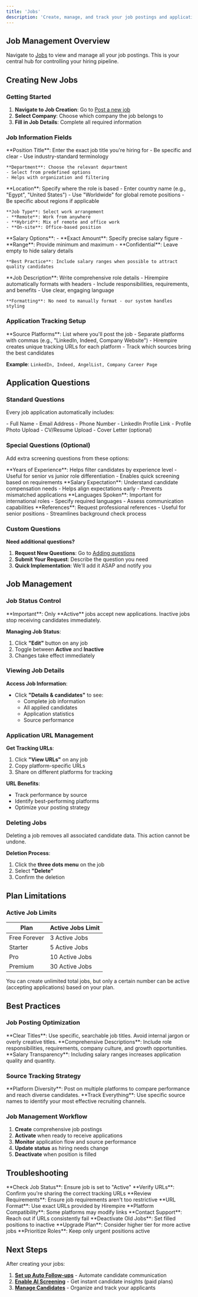 ```yaml
---
title: 'Jobs'
description: 'Create, manage, and track your job postings and applications'
---
```


## Job Management Overview

Navigate to [Jobs](https://hirempire.com/jobs) to view and manage all your job postings. This is your central hub for controlling your hiring pipeline.

## Creating New Jobs

### Getting Started

1. **Navigate to Job Creation**: Go to [Post a new job](https://hirempire.com/choose-the-company)
2. **Select Company**: Choose which company the job belongs to
3. **Fill in Job Details**: Complete all required information

### Job Information Fields

<AccordionGroup>
  <Accordion icon="briefcase" title="Position & Department">
    **Position Title**: Enter the exact job title you're hiring for
    - Be specific and clear
    - Use industry-standard terminology
    
    **Department**: Choose the relevant department
    - Select from predefined options
    - Helps with organization and filtering
  </Accordion>
  
  <Accordion icon="map-pin" title="Location Details">
    **Location**: Specify where the role is based
    - Enter country name (e.g., "Egypt", "United States")
    - Use "Worldwide" for global remote positions
    - Be specific about regions if applicable
    
    **Job Type**: Select work arrangement
    - **Remote**: Work from anywhere
    - **Hybrid**: Mix of remote and office work  
    - **On-site**: Office-based position
  </Accordion>
  
  <Accordion icon="dollar-sign" title="Salary Information">
    **Salary Options**:
    - **Exact Amount**: Specify precise salary figure
    - **Range**: Provide minimum and maximum
    - **Confidential**: Leave empty to hide salary details
    
    **Best Practice**: Include salary ranges when possible to attract quality candidates
  </Accordion>
  
  <Accordion icon="file-text" title="Job Description">
    **Job Description**: Write comprehensive role details
    - Hirempire automatically formats with headers
    - Include responsibilities, requirements, and benefits
    - Use clear, engaging language
    
    **Formatting**: No need to manually format - our system handles styling
  </Accordion>
</AccordionGroup>

### Application Tracking Setup

<Accordion icon="link" title="Source Platform Tracking">
  **Source Platforms**: List where you'll post the job
  - Separate platforms with commas (e.g., "LinkedIn, Indeed, Company Website")
  - Hirempire creates unique tracking URLs for each platform
  - Track which sources bring the best candidates
  
  **Example**: `LinkedIn, Indeed, AngelList, Company Career Page`
</Accordion>

## Application Questions

### Standard Questions

Every job application automatically includes:

<CardGroup cols={2}>
  <Card title="Basic Information" icon="user">
    - Full Name
    - Email Address
    - Phone Number
    - LinkedIn Profile Link
  </Card>
  <Card title="Application Materials" icon="file">
    - Profile Photo Upload
    - CV/Resume Upload
    - Cover Letter (optional)
  </Card>
</CardGroup>

### Special Questions (Optional)

Add extra screening questions from these options:

<AccordionGroup>
  <Accordion icon="clock" title="Experience Level">
    **Years of Experience**: Helps filter candidates by experience level
    - Useful for senior vs junior role differentiation
    - Enables quick screening based on requirements
  </Accordion>
  
  <Accordion icon="dollar-sign" title="Salary Expectations">
    **Salary Expectation**: Understand candidate compensation needs
    - Helps align expectations early
    - Prevents mismatched applications
  </Accordion>
  
  <Accordion icon="globe" title="Language Skills">
    **Languages Spoken**: Important for international roles
    - Specify required languages
    - Assess communication capabilities
  </Accordion>
  
  <Accordion icon="users" title="References">
    **References**: Request professional references
    - Useful for senior positions
    - Streamlines background check process
  </Accordion>
</AccordionGroup>

### Custom Questions

**Need additional questions?**

1. **Request New Questions**: Go to [Adding questions](https://hirempire.com/add-questions)
2. **Submit Your Request**: Describe the question you need
3. **Quick Implementation**: We'll add it ASAP and notify you

## Job Management

### Job Status Control

<Warning>
  **Important**: Only **Active** jobs accept new applications. Inactive jobs stop receiving candidates immediately.
</Warning>

**Managing Job Status**:
1. Click **"Edit"** button on any job
2. Toggle between **Active** and **Inactive**
3. Changes take effect immediately

### Viewing Job Details

**Access Job Information**:
- Click **"Details & candidates"** to see:
  - Complete job information
  - All applied candidates
  - Application statistics
  - Source performance

### Application URL Management

**Get Tracking URLs**:
1. Click **"View URLs"** on any job
2. Copy platform-specific URLs
3. Share on different platforms for tracking

**URL Benefits**:
- Track performance by source
- Identify best-performing platforms
- Optimize your posting strategy

### Deleting Jobs

<Warning>
  Deleting a job removes all associated candidate data. This action cannot be undone.
</Warning>

**Deletion Process**:
1. Click the **three dots menu** on the job
2. Select **"Delete"**
3. Confirm the deletion

## Plan Limitations

### Active Job Limits

| Plan | Active Jobs Limit |
|------|------------------|
| Free Forever | 3 Active Jobs |
| Starter | 5 Active Jobs |
| Pro | 10 Active Jobs |
| Premium | 30 Active Jobs |

<Info>
  You can create unlimited total jobs, but only a certain number can be active (accepting applications) based on your plan.
</Info>

## Best Practices

### Job Posting Optimization

<Tip>
  **Clear Titles**: Use specific, searchable job titles. Avoid internal jargon or overly creative titles.
</Tip>

<Tip>
  **Comprehensive Descriptions**: Include role responsibilities, requirements, company culture, and growth opportunities.
</Tip>

<Tip>
  **Salary Transparency**: Including salary ranges increases application quality and quantity.
</Tip>

### Source Tracking Strategy

<Tip>
  **Platform Diversity**: Post on multiple platforms to compare performance and reach diverse candidates.
</Tip>

<Tip>
  **Track Everything**: Use specific source names to identify your most effective recruiting channels.
</Tip>

### Job Management Workflow

1. **Create** comprehensive job postings
2. **Activate** when ready to receive applications
3. **Monitor** application flow and source performance
4. **Update status** as hiring needs change
5. **Deactivate** when position is filled

## Troubleshooting

<AccordionGroup>
  <Accordion title="Not Receiving Applications">
    **Check Job Status**: Ensure job is set to "Active"
    **Verify URLs**: Confirm you're sharing the correct tracking URLs
    **Review Requirements**: Ensure job requirements aren't too restrictive
  </Accordion>
  
  <Accordion title="Application URLs Not Working">
    **URL Format**: Use exact URLs provided by Hirempire
    **Platform Compatibility**: Some platforms may modify links
    **Contact Support**: Reach out if URLs consistently fail
  </Accordion>
  
  <Accordion title="Reached Active Job Limit">
    **Deactivate Old Jobs**: Set filled positions to inactive
    **Upgrade Plan**: Consider higher tier for more active jobs
    **Prioritize Roles**: Keep only urgent positions active
  </Accordion>
</AccordionGroup>

## Next Steps

After creating your jobs:

1. **[Set up Auto Follow-ups](/automated-follow-ups)** - Automate candidate communication
2. **[Enable AI Screening](/ai-screening)** - Get instant candidate insights (paid plans)
3. **[Manage Candidates](/candidates)** - Organize and track your applicants